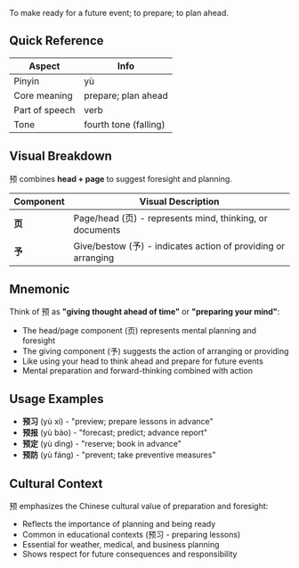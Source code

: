 To make ready for a future event; to prepare; to plan ahead.

## Quick Reference

| Aspect         | Info                  |
| -------------- | --------------------- |
| Pinyin         | yù                    |
| Core meaning   | prepare; plan ahead   |
| Part of speech | verb                  |
| Tone           | fourth tone (falling) |

## Visual Breakdown

预 combines **head + page** to suggest foresight and planning.

| Component | Visual Description                                            |
| --------- | ------------------------------------------------------------- |
| **页**    | Page/head (页) - represents mind, thinking, or documents      |
| **予**    | Give/bestow (予) - indicates action of providing or arranging |

## Mnemonic

Think of 预 as **"giving thought ahead of time"** or **"preparing your mind"**:

- The head/page component (页) represents mental planning and foresight
- The giving component (予) suggests the action of arranging or providing
- Like using your head to think ahead and prepare for future events
- Mental preparation and forward-thinking combined with action

## Usage Examples

- **预习** (yù xí) - "preview; prepare lessons in advance"
- **预报** (yù bào) - "forecast; predict; advance report"
- **预定** (yù dìng) - "reserve; book in advance"
- **预防** (yù fáng) - "prevent; take preventive measures"

## Cultural Context

预 emphasizes the Chinese cultural value of preparation and foresight:

- Reflects the importance of planning and being ready
- Common in educational contexts (预习 - preparing lessons)
- Essential for weather, medical, and business planning
- Shows respect for future consequences and responsibility

